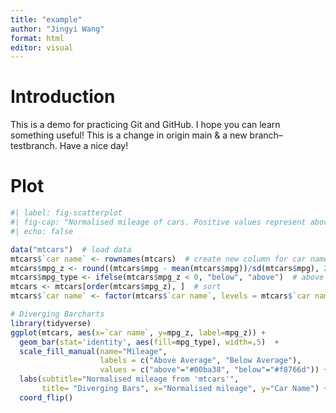 ```yaml
---
title: "example"
author: "Jingyi Wang"
format: html
editor: visual
---
```


# Introduction

This is a demo for practicing Git and GitHub. I hope you can learn something useful!
This is a change in origin main & a new branch--testbranch.
Have a nice day!

# Plot
```r
#| label: fig-scatterplot
#| fig-cap: "Normalised mileage of cars. Positive values represent above average mileage, negative values indicate negative mileage"
#| echo: false

data("mtcars")  # load data
mtcars$`car name` <- rownames(mtcars)  # create new column for car names
mtcars$mpg_z <- round((mtcars$mpg - mean(mtcars$mpg))/sd(mtcars$mpg), 2)  # compute normalized mpg
mtcars$mpg_type <- ifelse(mtcars$mpg_z < 0, "below", "above")  # above / below avg flag
mtcars <- mtcars[order(mtcars$mpg_z), ]  # sort
mtcars$`car name` <- factor(mtcars$`car name`, levels = mtcars$`car name`)  # convert to factor to retain sorted order in plot.

# Diverging Barcharts
library(tidyverse)
ggplot(mtcars, aes(x=`car name`, y=mpg_z, label=mpg_z)) + 
  geom_bar(stat='identity', aes(fill=mpg_type), width=.5)  +
  scale_fill_manual(name="Mileage", 
                    labels = c("Above Average", "Below Average"), 
                    values = c("above"="#00ba38", "below"="#f8766d")) + 
  labs(subtitle="Normalised mileage from 'mtcars'", 
       title= "Diverging Bars", x="Normalised mileage", y="Car Name") + 
  coord_flip()
```

